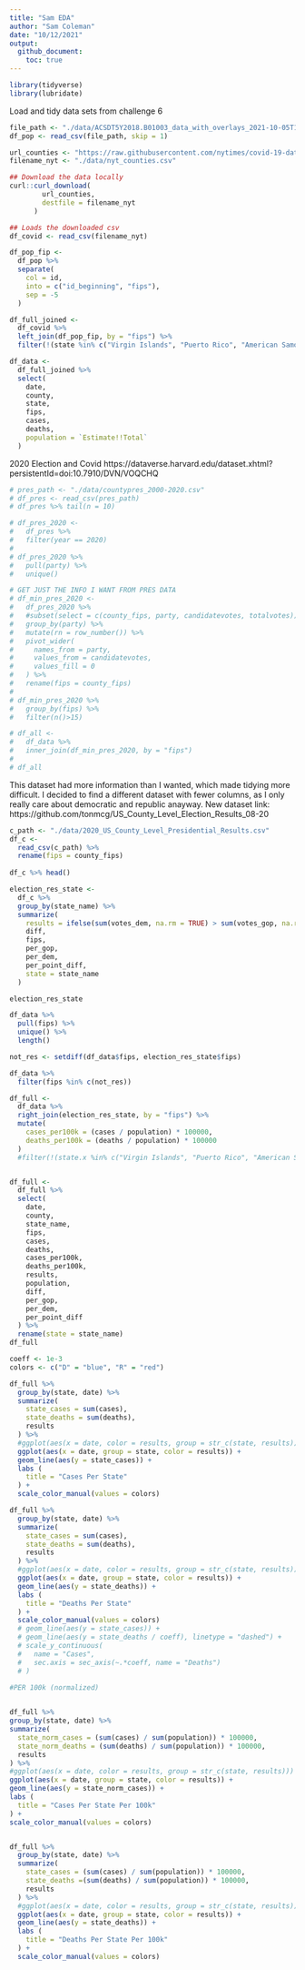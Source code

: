 ```yaml
---
title: "Sam EDA"
author: "Sam Coleman"
date: "10/12/2021"
output:
  github_document:
    toc: true
---
```


```r
library(tidyverse)
library(lubridate)
```

Load and tidy data sets from challenge 6 
```r
file_path <- "./data/ACSDT5Y2018.B01003_data_with_overlays_2021-10-05T112340.csv"
df_pop <- read_csv(file_path, skip = 1)

url_counties <- "https://raw.githubusercontent.com/nytimes/covid-19-data/master/us-counties.csv"
filename_nyt <- "./data/nyt_counties.csv"

## Download the data locally
curl::curl_download(
        url_counties,
        destfile = filename_nyt
      )

## Loads the downloaded csv
df_covid <- read_csv(filename_nyt)

df_pop_fip <- 
  df_pop %>%
  separate(
    col = id,
    into = c("id_beginning", "fips"),
    sep = -5
  )

df_full_joined <- 
  df_covid %>% 
  left_join(df_pop_fip, by = "fips") %>% 
  filter(!(state %in% c("Virgin Islands", "Puerto Rico", "American Samoa", "Guam", "Northern Mariana Islands")))

df_data <-
  df_full_joined %>%
  select(
    date,
    county,
    state,
    fips,
    cases,
    deaths,
    population = `Estimate!!Total`
  )
```
2020 Election and Covid 
https://dataverse.harvard.edu/dataset.xhtml?persistentId=doi:10.7910/DVN/VOQCHQ

```r
# pres_path <- "./data/countypres_2000-2020.csv"
# df_pres <- read_csv(pres_path)
# df_pres %>% tail(n = 10)
```

```r
# df_pres_2020 <-
#   df_pres %>% 
#   filter(year == 2020)
# 
# df_pres_2020 %>% 
#   pull(party) %>% 
#   unique()
```


```r
# GET JUST THE INFO I WANT FROM PRES DATA
# df_min_pres_2020 <-
#   df_pres_2020 %>% 
#   #subset(select = c(county_fips, party, candidatevotes, totalvotes)) %>%
#   group_by(party) %>% 
#   mutate(rn = row_number()) %>% 
#   pivot_wider(
#     names_from = party,
#     values_from = candidatevotes,
#     values_fill = 0
#   ) %>% 
#   rename(fips = county_fips)
# 
# df_min_pres_2020 %>% 
#   group_by(fips) %>% 
#   filter(n()>15)

# df_all <-
#   df_data %>% 
#   inner_join(df_min_pres_2020, by = "fips")
# 
# df_all
```
This dataset had more information than I wanted, which made tidying more difficult. I decided to find a different dataset with fewer columns, as I only really care about democratic and republic anayway.
New dataset link: https://github.com/tonmcg/US_County_Level_Election_Results_08-20

```r
c_path <- "./data/2020_US_County_Level_Presidential_Results.csv"
df_c <- 
  read_csv(c_path) %>% 
  rename(fips = county_fips)
  
df_c %>% head()
```

```r
election_res_state <-
  df_c %>% 
  group_by(state_name) %>% 
  summarize(
    results = ifelse(sum(votes_dem, na.rm = TRUE) > sum(votes_gop, na.rm = TRUE), "D", "R"),
    diff,
    fips,
    per_gop,
    per_dem,
    per_point_diff,
    state = state_name
  ) 

election_res_state
```
```r
df_data %>% 
  pull(fips) %>% 
  unique() %>% 
  length()

not_res <- setdiff(df_data$fips, election_res_state$fips)

df_data %>% 
  filter(fips %in% c(not_res))
```


```r
df_full <-
  df_data %>% 
  right_join(election_res_state, by = "fips") %>%
  mutate(
    cases_per100k = (cases / population) * 100000,
    deaths_per100k = (deaths / population) * 100000
  )
  #filter(!(state.x %in% c("Virgin Islands", "Puerto Rico", "American Samoa", "Guam", "Northern Mariana Islands")))


df_full <-
  df_full %>%
  select(
    date,
    county,
    state_name,
    fips,
    cases,
    deaths,
    cases_per100k,
    deaths_per100k,
    results,
    population,
    diff,
    per_gop,
    per_dem,
    per_point_diff
  ) %>%
  rename(state = state_name)
df_full
```

```r
coeff <- 1e-3
colors <- c("D" = "blue", "R" = "red")

df_full %>% 
  group_by(state, date) %>% 
  summarize(
    state_cases = sum(cases),
    state_deaths = sum(deaths),
    results
  ) %>% 
  #ggplot(aes(x = date, color = results, group = str_c(state, results))) +
  ggplot(aes(x = date, group = state, color = results)) +
  geom_line(aes(y = state_cases)) +
  labs (
    title = "Cases Per State"
  ) +
  scale_color_manual(values = colors)

df_full %>% 
  group_by(state, date) %>% 
  summarize(
    state_cases = sum(cases),
    state_deaths = sum(deaths),
    results
  ) %>% 
  #ggplot(aes(x = date, color = results, group = str_c(state, results))) +
  ggplot(aes(x = date, group = state, color = results)) +
  geom_line(aes(y = state_deaths)) +
  labs (
    title = "Deaths Per State"
  ) +
  scale_color_manual(values = colors)
  # geom_line(aes(y = state_cases)) +
  # geom_line(aes(y = state_deaths / coeff), linetype = "dashed") +
  # scale_y_continuous(
  #   name = "Cases",
  #   sec.axis = sec_axis(~.*coeff, name = "Deaths")
  # )
```

```r
#PER 100k (normalized)

 
df_full %>% 
group_by(state, date) %>% 
summarize(
  state_norm_cases = (sum(cases) / sum(population)) * 100000,
  state_norm_deaths = (sum(deaths) / sum(population)) * 100000,
  results
) %>% 
#ggplot(aes(x = date, color = results, group = str_c(state, results))) +
ggplot(aes(x = date, group = state, color = results)) +
geom_line(aes(y = state_norm_cases)) +
labs (
  title = "Cases Per State Per 100k"
) +
scale_color_manual(values = colors)


df_full %>%
  group_by(state, date) %>%
  summarize(
    state_cases = (sum(cases) / sum(population)) * 100000,
    state_deaths =(sum(deaths) / sum(population)) * 100000,
    results
  ) %>%
  #ggplot(aes(x = date, color = results, group = str_c(state, results))) +
  ggplot(aes(x = date, group = state, color = results)) +
  geom_line(aes(y = state_deaths)) +
  labs (
    title = "Deaths Per State Per 100k"
  ) + 
  scale_color_manual(values = colors)
```

